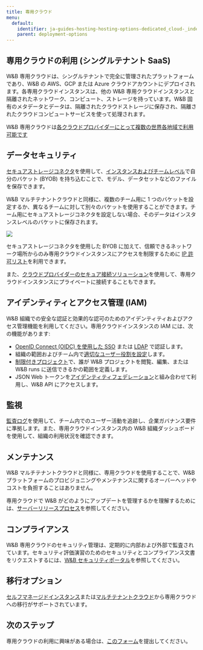 ```yaml
---
title: 専用クラウド
menu:
  default:
    identifier: ja-guides-hosting-hosting-options-dedicated_cloud-_index
    parent: deployment-options
---
```


## 専用クラウドの利用 (シングルテナント SaaS)

W&B 専用クラウドは、シングルテナントで完全に管理されたプラットフォームであり、W&B の AWS、GCP または Azure クラウドアカウントにデプロイされます。各専用クラウドインスタンスは、他の W&B 専用クラウドインスタンスと隔離されたネットワーク、コンピュート、ストレージを持っています。W&B 固有のメタデータとデータは、隔離されたクラウドストレージに保存され、隔離されたクラウドコンピュートサービスを使って処理されます。

W&B 専用クラウドは[各クラウドプロバイダーにとって複数の世界各地域で利用可能です](/ja/./dedicated_regions)

## データセキュリティ

[セキュアストレージコネクタ](/ja/guides/hosting/data-security/secure-storage-connector)を使用して、[インスタンスおよびチームレベル](/ja/guides/hosting/data-security/secure-storage-connector#configuration-options)で自分のバケット (BYOB) を持ち込むことで、モデル、データセットなどのファイルを保存できます。

W&B マルチテナントクラウドと同様に、複数のチーム用に 1 つのバケットを設定するか、異なるチームに対して別々のバケットを使用することができます。チーム用にセキュアストレージコネクタを設定しない場合、そのデータはインスタンスレベルのバケットに保存されます。

<Frame>
    <img src="/images/hosting/dedicated_cloud_arch.png"  />
</Frame>

セキュアストレージコネクタを使用した BYOB に加えて、信頼できるネットワーク場所からのみ専用クラウドインスタンスにアクセスを制限するために [IP 許可リスト](/ja/guides/hosting/data-security/ip-allowlisting)を利用できます。

また、[クラウドプロバイダーのセキュア接続ソリューション](/ja/guides/hosting/data-security/private-connectivity)を使用して、専用クラウドインスタンスにプライベートに接続することもできます。

## アイデンティティとアクセス管理 (IAM)

W&B 組織での安全な認証と効果的な認可のためのアイデンティティおよびアクセス管理機能を利用してください。専用クラウドインスタンスの IAM には、次の機能があります:

* [OpenID Connect (OIDC) を使用した SSO](/ja/guides/hosting/iam/authentication/sso) または [LDAP](/ja/guides/hosting/iam/authentication/ldap) で認証します。
* 組織の範囲およびチーム内で[適切なユーザー役割を設定](/ja/guides/hosting/iam/access-management/manage-organization#assign-or-update-a-users-role)します。
* [制限付きプロジェクト](/ja/guides/hosting/iam/access-management/restricted-projects)で、誰が W&B プロジェクトを閲覧、編集、または W&B runs に送信できるかの範囲を定義します。
* JSON Web トークンを[アイデンティティフェデレーション](/ja/guides/hosting/iam/authentication/identity_federation)と組み合わせて利用し、W&B API にアクセスします。

## 監視

[監査ログ](/ja/guides/hosting/monitoring-usage/audit-logging)を使用して、チーム内でのユーザー活動を追跡し、企業ガバナンス要件に準拠します。また、専用クラウドインスタンス内の W&B 組織ダッシュボードを使用して、組織の利用状況を確認できます。

## メンテナンス

W&B マルチテナントクラウドと同様に、専用クラウドを使用することで、W&B プラットフォームのプロビジョニングやメンテナンスに関するオーバーヘッドやコストを負担することはありません。

専用クラウドで W&B がどのようにアップデートを管理するかを理解するためには、[サーバーリリースプロセス](/ja/guides/hosting/hosting-options/self-managed/server-upgrade-process)を参照してください。

## コンプライアンス

W&B 専用クラウドのセキュリティ管理は、定期的に内部および外部で監査されています。セキュリティ評価演習のためのセキュリティとコンプライアンス文書をリクエストするには、[W&B セキュリティポータル](https://security.wandb.ai/)を参照してください。

## 移行オプション

[セルフマネージドインスタンス](/ja/guides/hosting/hosting-options/self-managed/)または[マルチテナントクラウド](/ja/../saas_cloud)から専用クラウドへの移行がサポートされています。

## 次のステップ

専用クラウドの利用に興味がある場合は、[このフォーム](https://wandb.ai/site/for-enterprise/dedicated-saas-trial)を提出してください。